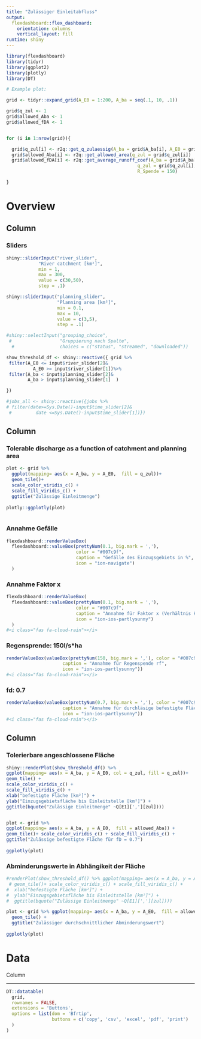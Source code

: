 ```yaml
---
title: "Zulässiger Einleitabfluss"
output: 
  flexdashboard::flex_dashboard:
    orientation: columns
    vertical_layout: fill
runtime: shiny
---
```


<style>                     
.navbar {
  background-color: #007c9f;
  border-color:black;
}
.navbar-brand {
color:white !important;
}
</style>   


```r
library(flexdashboard)
library(tidyr)
library(ggplot2)
library(plotly)
library(DT)

# Example plot:

grid <- tidyr::expand_grid(A_E0 = 1:200, A_ba = seq(.1, 10, .1))

grid$q_zul <- 1
grid$allowed_Aba <- 1
grid$allowed_fDA <- 1


for (i in 1:nrow(grid)){

  grid$q_zul[i] <- r2q::get_q_zulaessig(A_ba = grid$A_ba[i], A_E0 = grid$A_E0[i])
  grid$allowed_Aba[i] <- r2q::get_allowed_area(q_zul = grid$q_zul[i])
  grid$allowed_fDA[i] <- r2q::get_average_runoff_coef(A_ba = grid$A_ba[i], 
                                                 q_zul = grid$q_zul[i],
                                                 R_Spende = 150)

}

```
Overview
========================================

Column {data-width=300 .sidebar}
--------------------------------------------------------------------------

### Sliders

```r

shiny::sliderInput("river_slider",
            "River catchment [km²]",
            min = 1,
            max = 300,
            value = c(30,50),
            step = .1)

shiny::sliderInput("planning_slider",
                   "Planning area [km²]",
                   min = 0.1,
                   max = 10,
                   value = c(3,5),
                   step = .1)

#shiny::selectInput("grouping_choice",
 #                  "Gruppierung nach Spalte",
  #                 choices = c("status", "streamed", "downloaded"))

show_threshold_df <- shiny::reactive({ grid %>%
 filter(A_E0 <= input$river_slider[2]&
          A_E0 >= input$river_slider[1])%>%
 filter(A_ba < input$planning_slider[2]&
        A_ba > input$planning_slider[1]  ) 

})

#jobs_all <- shiny::reactive({jobs %>%
# filter(date>=Sys.Date()-input$time_slider[2]&
 #         date <=Sys.Date()-input$time_slider[1])})


```



Column {data-width=350}
-----------------------------------------------------------------------

### Tolerable discharge as a function of catchment and planning area

```r

plot <- grid %>% 
  ggplot(mapping= aes(x = A_ba, y = A_E0,  fill = q_zul))+ 
  geom_tile()+ 
  scale_color_viridis_c() + 
  scale_fill_viridis_c() + 
  ggtitle("Zulässige Einleitmenge")
  
plotly::ggplotly(plot)
  
```


### Annahme Gefälle


```r
flexdashboard::renderValueBox(
  flexdashboard::valueBox(prettyNum(0.1, big.mark = ','), 
                          color = "#007c9f",
                          caption = "Gefälle des Einzugsgebiets in %",
                          icon = "ion-navigate")
  )

```


### Annahme Faktor x


```r
flexdashboard::renderValueBox(
  flexdashboard::valueBox(prettyNum(0.1, big.mark = ','),
                          color = "#007c9f",
                          caption = "Annahme für Faktor x (Verhältnis Hq1,pnat, Hq2,pnat)",
                          icon = "ion-ios-partlysunny")
  )
#<i class="fas fa-cloud-rain"></i>
```

### Regensprende: 150l/s*ha

```r
renderValueBox(valueBox(prettyNum(150, big.mark = ','), color = "#007c9f",
                     caption = "Annahme für Regenspende rf", 
                     icon = "ion-ios-partlysunny"))
#<i class="fas fa-cloud-rain"></i>
```



### fd: 0.7

```r
renderValueBox(valueBox(prettyNum(0.7, big.mark = ','), color = "#007c9f",
                     caption = "Annahme für durchläsige befestigte Fläche", 
                     icon = "ion-ios-partlysunny"))
#<i class="fas fa-cloud-rain"></i>
```


Column{data-width=350}
------------------------------------------------


### Tolerierbare angeschlossene Fläche

```r

shiny::renderPlot(show_threshold_df() %>% 
ggplot(mapping= aes(x = A_ba, y = A_E0, col = q_zul, fill = q_zul))+ 
geom_tile() + 
scale_color_viridis_c() + 
scale_fill_viridis_c() +
xlab("befestigte Fläche [km²]") + 
ylab("Einzugsgebietsfläche bis Einleitstelle [km²]") +
ggtitle(bquote("Zulässige Einleitmenge" ~Q[E1][','][zul]))) 


plot <- grid %>% 
ggplot(mapping= aes(x = A_ba, y = A_E0,  fill = allowed_Aba)) + 
geom_tile()+ scale_color_viridis_c() + scale_fill_viridis_c() + 
ggtitle("Zulässige befestigte Fläche für fD = 0.7")
  
ggplotly(plot)

```

### Abminderungswerte in Abhängikeit der Fläche


```r

#renderPlot(show_threshold_df() %>% ggplot(mapping= aes(x = A_ba, y = A_E0, col = q_zul, fill = q_zul))+ 
 # geom_tile()+ scale_color_viridis_c() + scale_fill_viridis_c() +
#  xlab("befestigte Fläche [km²]") + 
#  ylab("Einzugsgebietsfläche bis Einleitstelle [km²]") +
#  ggtitle(bquote("Zulässige Einleitmenge" ~Q[E1][','][zul]))) 

plot <- grid %>% ggplot(mapping= aes(x = A_ba, y = A_E0,  fill = allowed_fDA))+ 
  geom_tile() + 
  ggtitle("Zulässiger durchschnittlicher Abminderungswert")
  
ggplotly(plot)


```


Data
====================================

Column

--------------------------------------


```r
DT::datatable(
  grid, 
  rownames = FALSE,
  extensions = 'Buttons', 
  options = list(dom = 'Bfrtip',
                 buttons = c('copy', 'csv', 'excel', 'pdf', 'print')
  )
)
```




